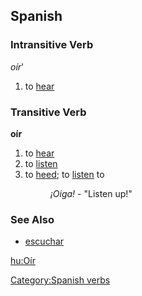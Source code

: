 == Spanish ==
=== Intransitive Verb ===
''oír'''
# to [[hear]]

=== Transitive Verb ===
'''oír'''
# to [[hear]]
# to [[listen]]
# to [[heed]]; to [[listen]] to
#: ''¡Oiga!'' - "Listen up!"

{{template:Es:-ir(oír)|o}}

=== See Also ===
*[[escuchar]]

[[Category:Spanish verbs]]

[[hu:Oír]]